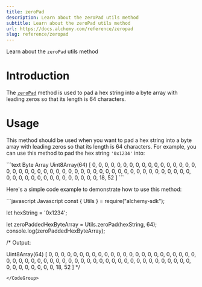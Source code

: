 ```yaml
---
title: zeroPad
description: Learn about the zeroPad utils method
subtitle: Learn about the zeroPad utils method
url: https://docs.alchemy.com/reference/zeropad
slug: reference/zeropad
---
```


Learn about the `zeroPad` utils method

# Introduction

The [`zeroPad`](https://docs.ethers.org/v5/api/utils/bytes/#utils-zeroPad) method is used to pad a hex string into a byte array with leading zeros so that its length is 64 characters.

# Usage

This method should be used when you want to pad a hex string into a byte array with leading zeros so that its length is 64 characters. For example, you can use this method to pad the hex string `'0x1234'` into:

<CodeGroup>
  ```text Byte Array
  Uint8Array(64) [
    0, 0,  0,  0, 0, 0, 0, 0, 0, 0, 0, 0,
    0, 0,  0,  0, 0, 0, 0, 0, 0, 0, 0, 0,
    0, 0,  0,  0, 0, 0, 0, 0, 0, 0, 0, 0,
    0, 0,  0,  0, 0, 0, 0, 0, 0, 0, 0, 0,
    0, 0,  0,  0, 0, 0, 0, 0, 0, 0, 0, 0,
    0, 0, 18, 52
  ]
  ```
</CodeGroup>

Here's a simple code example to demonstrate how to use this method:

<CodeGroup>
  ```javascript Javascript
  const { Utils } = require("alchemy-sdk");

  let hexString = '0x1234';

  let zeroPaddedHexByteArray = Utils.zeroPad(hexString, 64); 
  console.log(zeroPaddedHexByteArray); 

  /*
  Output:

  Uint8Array(64) [
    0, 0,  0,  0, 0, 0, 0, 0, 0, 0, 0, 0,
    0, 0,  0,  0, 0, 0, 0, 0, 0, 0, 0, 0,
    0, 0,  0,  0, 0, 0, 0, 0, 0, 0, 0, 0,
    0, 0,  0,  0, 0, 0, 0, 0, 0, 0, 0, 0,
    0, 0,  0,  0, 0, 0, 0, 0, 0, 0, 0, 0,
    0, 0, 18, 52
  ]
  */
  ```
</CodeGroup>
